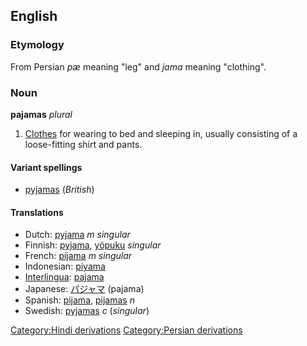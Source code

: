 <!-- NOTE: If you edit this page, please also edit "pyjamas" -->


==English==
=== Etymology ===
From Persian ''p&aelig;'' meaning "leg" and ''jama'' meaning "clothing".

===Noun===
'''pajamas''' ''plural''
#[[Clothes]] for wearing to bed and sleeping in, usually consisting of a loose-fitting shirt and pants.

====Variant spellings====
*[[pyjamas]] (''British'')

====Translations====
*Dutch: [[pyjama]] ''m singular''
*Finnish: [[pyjama]], [[yöpuku]] ''singular''
*French: [[pijama]] ''m singular''
*Indonesian: [[piyama]]
*[[Interlingua]]: [[pajama]]
*Japanese: [[パジャマ]] (pajama)
*Spanish: [[pijama]], [[pijamas]] ''n''
*Swedish: [[pyjamas]] ''c'' (''singular'')



<!-- NOTE: If you edit this page, please also edit "pyjamas" -->
[[Category:Hindi derivations]]
[[Category:Persian derivations]]